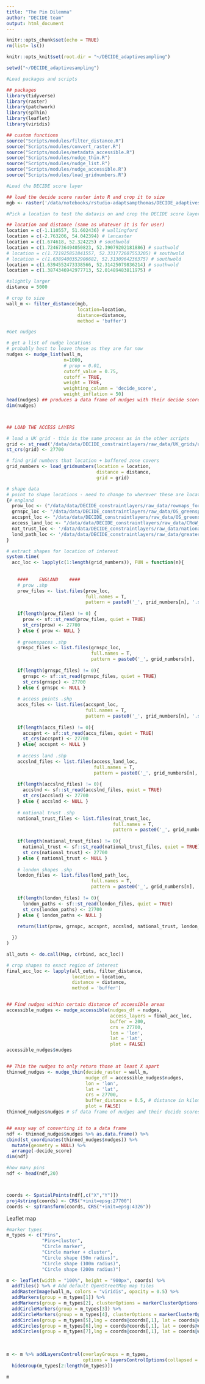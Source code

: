 ```yaml
---
title: "The Pin Dilemma"
author: "DECIDE team"
output: html_document
---
```


<style type="text/css">
.main-container {
  max-width: 1800px;
  margin-left: auto;
  margin-right: auto;
}
</style>

```r
knitr::opts_chunk$set(echo = TRUE)
rm(list= ls())

knitr::opts_knit$set(root.dir = "~/DECIDE_adaptivesampling")

setwd("~/DECIDE_adaptivesampling")
```



```r
#Load packages and scripts

## packages
library(tidyverse)
library(raster)
library(patchwork)
library(spThin)
library(leaflet)
library(viridis)

## custom functions
source("Scripts/modules/filter_distance.R")
source("Scripts/modules/convert_raster.R")
source("Scripts/modules/metadata_accessible.R")
source("Scripts/modules/nudge_thin.R")
source("Scripts/modules/nudge_list.R")
source("Scripts/modules/nudge_accessible.R")
source("Scripts/modules/load_gridnumbers.R")
```



```r
#Load the DECIDE score layer

## load the decide score raster into R and crop it to size
mgb <- raster('/data/notebooks/rstudio-adaptsampthomas/DECIDE_adaptivesampling/Data/species_data/decide_scores/Actually_fixed_coasts_butterfly_PA_thinned_10000nAbs_decide_score_var_only_mean_time_since.grd')

```



```r
#Pick a location to test the datavis on and crop the DECIDE score layer

## location and distance (same as whatever it is for user)
location = c(-1.110557, 51.602436) # wallingford
location = c(-2.763206, 54.042394) # lancaster
location = c(1.674618, 52.324225) # southwold
location = c(1.7246736494050823, 52.39079202181886) # southwold
# location = c(1.721925851841557, 52.331772607553205) # southwold
# location = c(1.6389400352906682, 52.3130964236375) # southwold
location = c(1.6394552473338566, 52.31425079836214) # southwold
location = c(1.3874346942977713, 52.01489483811975) # 

#slightly larger
distance = 5000

# crop to size
wall_m <- filter_distance(mgb,
                          location=location,
                          distance=distance,
                          method = 'buffer')
```



```r
#Get nudges

# get a list of nudge locations
# probably best to leave these as they are for now
nudges <- nudge_list(wall_m,
                     n=1000,
                     # prop = 0.01,
                     cutoff_value = 0.75, 
                     cutoff = TRUE,
                     weight = TRUE,
                     weighting_column = 'decide_score',
                     weight_inflation = 50)
head(nudges) ## produces a data frame of nudges with their decide scores
dim(nudges)



## LOAD THE ACCESS LAYERS

# load a UK grid - this is the same process as in the other scripts
grid <- st_read('/data/data/DECIDE_constraintlayers/raw_data/UK_grids/uk_grid_10km.shp')
st_crs(grid) <- 27700

# find grid numbers that location + buffered zone covers
grid_numbers <- load_gridnumbers(location = location,
                                 distance = distance,
                                 grid = grid)

# shape data
# point to shape locations - need to change to wherever these are located on the tool
{# england
  prow_loc <- ("/data/data/DECIDE_constraintlayers/raw_data/rowmaps_footpathbridleway/rowmaps_footpathbridleway/gridded_data_10km/")
  grnspc_loc <- "/data/data/DECIDE_constraintlayers/raw_data/OS_greenspaces/OS Open Greenspace (ESRI Shape File) GB/data/gridded_greenspace_data_10km/"
  accspnt_loc <- "/data/data/DECIDE_constraintlayers/raw_data/OS_greenspaces/OS Open Greenspace (ESRI Shape File) GB/data/gridded_accesspoint_data_10km/"
  access_land_loc <- "/data/data/DECIDE_constraintlayers/raw_data/CRoW_Act_2000_-_Access_Layer_(England)-shp/gridded_data_10km/"
  nat_trust_loc <- '/data/data/DECIDE_constraintlayers/raw_data/national_trust/gridded_data_10km/'
  lond_path_loc <- '/data/data/DECIDE_constraintlayers/raw_data/greater-london-latest-free/london_gridded_data_10km/'
}

# extract shapes for location of interest
system.time(
  acc_loc <- lapply(c(1:length(grid_numbers)), FUN = function(n){
    
    
    ####    ENGLAND    ####
    # prow .shp
    prow_files <- list.files(prow_loc,
                             full.names = T,
                             pattern = paste0('_', grid_numbers[n], '.shp'))
    
    if(length(prow_files) != 0) {
      prow <- sf::st_read(prow_files, quiet = TRUE)
      st_crs(prow) <- 27700
    } else { prow <- NULL }
    
    # greenspaces .shp
    grnspc_files <- list.files(grnspc_loc,
                               full.names = T,
                               pattern = paste0('_', grid_numbers[n], '.shp'))
    
    if(length(grnspc_files) != 0){
      grnspc <- sf::st_read(grnspc_files, quiet = TRUE)
      st_crs(grnspc) <- 27700
    } else { grnspc <- NULL }
    
    # access points .shp
    accs_files <- list.files(accspnt_loc,
                             full.names = T,
                             pattern = paste0('_', grid_numbers[n], '.shp'))
    
    if(length(accs_files) != 0){
      accspnt <- sf::st_read(accs_files, quiet = TRUE)
      st_crs(accspnt) <- 27700
    } else{ accspnt <- NULL }
    
    # access land .shp
    accslnd_files <- list.files(access_land_loc,
                                full.names = T,
                                pattern = paste0('_', grid_numbers[n], '.shp'))
    
    if(length(accslnd_files) != 0){
      accslnd <- sf::st_read(accslnd_files, quiet = TRUE)
      st_crs(accslnd) <- 27700
    } else { accslnd <- NULL }
    
    # national trust .shp
    national_trust_files <- list.files(nat_trust_loc,
                                       full.names = T,
                                       pattern = paste0('_', grid_numbers[n], '.shp'))
    
    if(length(national_trust_files) != 0){
      national_trust <- sf::st_read(national_trust_files, quiet = TRUE)
      st_crs(national_trust) <- 27700
    } else { national_trust <- NULL }
    
    # london shapes .shp
    london_files <- list.files(lond_path_loc,
                               full.names = T,
                               pattern = paste0('_', grid_numbers[n], '.shp'))
    
    if(length(london_files) != 0){
      london_paths <- sf::st_read(london_files, quiet = TRUE)
      st_crs(london_paths) <- 27700
    } else { london_paths <- NULL }
    
    return(list(prow, grnspc, accspnt, accslnd, national_trust, london_paths)) ## england

  })
)

all_outs <- do.call(Map, c(rbind, acc_loc))

# crop shapes to exact region of interest
final_acc_loc <- lapply(all_outs, filter_distance,
                        location = location,
                        distance = distance,
                        method = 'buffer')


## Find nudges within certain distance of accessible areas
accessible_nudges <- nudge_accessible(nudges_df = nudges,
                                      access_layers = final_acc_loc,
                                      buffer = 200,
                                      crs = 27700,
                                      lon = 'lon',
                                      lat = 'lat',
                                      plot = FALSE)
accessible_nudges$nudges


## Thin the nudges to only return those at least X apart
thinned_nudges <- nudge_thin(decide_raster = wall_m,
                             nudge_df = accessible_nudges$nudges,
                             lon = 'lon',
                             lat = 'lat',
                             crs = 27700, 
                             buffer_distance = 0.5, # distance in kilometres (not metres)
                             plot = FALSE)
thinned_nudges$nudges # sf data frame of nudges and their decide scores


## easy way of converting it to a data frame 
ndf <- thinned_nudges$nudges %>% as.data.frame() %>% 
cbind(st_coordinates(thinned_nudges$nudges)) %>% 
  mutate(geometry = NULL) %>% 
  arrange(-decide_score)
dim(ndf)

#how many pins
ndf <- head(ndf,20)



coords <- SpatialPoints(ndf[,c("X","Y")])
proj4string(coords) <- CRS("+init=epsg:27700")
coords <- spTransform(coords, CRS("+init=epsg:4326"))


```

Leaflet map

```r
#marker types
m_types <- c("Pins",
             "Pins+cluster",
             "Circle marker",
             "Circle marker + cluster",
             "Circle shape (50m radius)",
             "Circle shape (100m radius)",
             "Circle shape (200m radius)")

m <- leaflet(width = "100%", height = "900px", coords) %>%
  addTiles() %>% # Add default OpenStreetMap map tiles
  addRasterImage(wall_m, colors = "viridis", opacity = 0.5) %>%
  addMarkers(group = m_types[1]) %>%
  addMarkers(group = m_types[2], clusterOptions = markerClusterOptions()) %>%
  addCircleMarkers(group = m_types[3]) %>%
  addCircleMarkers(group = m_types[4], clusterOptions = markerClusterOptions()) %>%
  addCircles(group = m_types[5],lng = coords@coords[,1], lat = coords@coords[,2], weight = 1,radius = 50,opacity = 0.8) %>%
  addCircles(group = m_types[6],lng = coords@coords[,1], lat = coords@coords[,2], weight = 1,radius = 100,opacity = 0.8) %>%
  addCircles(group = m_types[7],lng = coords@coords[,1], lat = coords@coords[,2], weight = 1,radius = 200,opacity = 0.8)
  
  
  
m <- m %>% addLayersControl(overlayGroups = m_types,
                            options = layersControlOptions(collapsed = FALSE)) %>%
  hideGroup(m_types[2:length(m_types)])

m


```




